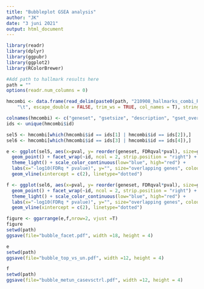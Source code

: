 ```yaml
---
title: "Bubbleplot GSEA analysis"
author: "JK"
date: "3 juni 2021"
output: html_document
---
```


```r
library(readr)
library(dplyr)
library(ggpubr)
library(ggplot2)
library(RColorBrewer)

#Add path to hallmark results here
path = ""
options(readr.num_columns = 0)

hmcombi <- data.frame(read_delim(paste0(path, "210908_hallmarks_combi_RP0.05.txt"), 
    "\t", escape_double = FALSE, trim_ws = TRUE, col_names = T), stringsAsFactors = F)

colnames(hmcombi) <- c("geneset", "gsetsize", "description", "gset_overlap", "k", "pval", "FDRqval", "id")
ids <- unique(hmcombi$id)
```

```r
sel5 <- hmcombi[which(hmcombi$id == ids[1] | hmcombi$id == ids[2]),]
sel6 <- hmcombi[which(hmcombi$id == ids[3] | hmcombi$id == ids[4]),]

e <- ggplot(sel5, aes(x=pval, y= reorder(geneset, FDRqval*pval), size=gset_overlap, colour=k)) + 
  geom_point() + facet_wrap(~id, ncol = 2, strip.position = "right") +
  theme_light() + scale_color_continuous(low="blue", high="red") + 
  labs(x="-log10(FDRq * pvalue)", y="", size="overlapping genes", colour="Overlap / geneset size") +
  geom_vline(xintercept = c(2), linetype="dotted")

f <- ggplot(sel6, aes(x=pval, y= reorder(geneset, FDRqval*pval), size=gset_overlap, colour=k)) + 
  geom_point() + facet_wrap(~id, ncol = 2, strip.position = "right") +
  theme_light() + scale_color_continuous(low="blue", high="red") + 
  labs(x="-log10(FDRq * pvalue)", y="", size="overlapping genes", colour="Overlap / geneset size") +
  geom_vline(xintercept = c(2), linetype="dotted")

figure <- ggarrange(e,f,nrow=2, vjust =T)
figure
setwd(path)
ggsave(file="bubble_facet.pdf", width =18, height = 4)

e
setwd(path)
ggsave(file="bubble_top_vs_un.pdf", width =12, height = 4)

f
setwd(path)
ggsave(file="bubble_metun_casevsctrl.pdf", width =12, height = 4)
```
